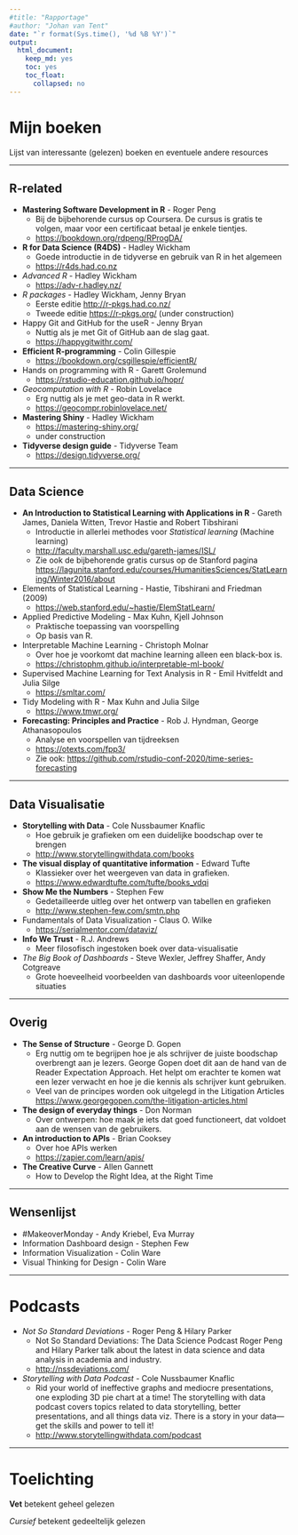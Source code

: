 ```yaml
---
#title: "Rapportage"
#author: "Johan van Tent"
date: "`r format(Sys.time(), '%d %B %Y')`"
output:
  html_document: 
    keep_md: yes
    toc: yes
    toc_float:
      collapsed: no
---
```


# Mijn boeken

Lijst van interessante (gelezen) boeken en eventuele andere resources

---

## R-related

- **Mastering Software Development in R** - Roger Peng
    - Bij de bijbehorende cursus op Coursera. De cursus is gratis te volgen, maar voor een certificaat betaal je enkele tientjes.
    - <https://bookdown.org/rdpeng/RProgDA/>
- **R for Data Science (R4DS)** - Hadley Wickham
    - Goede introductie in de tidyverse en gebruik van R in het algemeen
    - <https://r4ds.had.co.nz>
- *Advanced R* - Hadley Wickham
    - <https://adv-r.hadley.nz/>
- *R packages* - Hadley Wickham, Jenny Bryan
    - Eerste editie <http://r-pkgs.had.co.nz/> 
    - Tweede editie <https://r-pkgs.org/> (under construction)
- Happy Git and GitHub for the useR - Jenny Bryan
    - Nuttig als je met Git of GitHub aan de slag gaat.
    - <https://happygitwithr.com/>
- **Efficient R-programming** - Colin Gillespie
    - <https://bookdown.org/csgillespie/efficientR/>
- Hands on programming with R - Garett Grolemund
    - <https://rstudio-education.github.io/hopr/>
- *Geocomputation with R* - Robin Lovelace
    - Erg nuttig als je met geo-data in R werkt.
    - <https://geocompr.robinlovelace.net/>
- **Mastering Shiny** - Hadley Wickham
    - <https://mastering-shiny.org/>
    - under construction
- **Tidyverse design guide** - Tidyverse Team
    - <https://design.tidyverse.org/>

---

## Data Science

-  **An Introduction to Statistical Learning with Applications in R** -  Gareth James, Daniela Witten, Trevor Hastie and Robert Tibshirani
    - Introductie in allerlei methodes voor *Statistical learning* (Machine learning)
    - <http://faculty.marshall.usc.edu/gareth-james/ISL/>
    - Zie ook de bijbehorende gratis cursus op de Stanford pagina
    <https://lagunita.stanford.edu/courses/HumanitiesSciences/StatLearning/Winter2016/about>
- Elements of Statistical Learning - Hastie, Tibshirani and Friedman (2009)
    - <https://web.stanford.edu/~hastie/ElemStatLearn/>
- Applied Predictive Modeling - Max Kuhn, Kjell Johnson
    - Praktische toepassing van voorspelling
    - Op basis van R.
- Interpretable Machine Learning - Christoph Molnar
    - Over hoe je voorkomt dat machine learning alleen een black-box is.
    - <https://christophm.github.io/interpretable-ml-book/>
- Supervised Machine Learning for Text Analysis in R - Emil Hvitfeldt and Julia Silge
    - <https://smltar.com/>
- Tidy Modeling with R - Max Kuhn and Julia Silge
    - <https://www.tmwr.org/>
    
- **Forecasting: Principles and Practice** - Rob J. Hyndman, George Athanasopoulos
    - Analyse en voorspellen van tijdreeksen
    - <https://otexts.com/fpp3/>
    - Zie ook: <https://github.com/rstudio-conf-2020/time-series-forecasting>

---

## Data Visualisatie

- **Storytelling with Data** - Cole Nussbaumer Knaflic
    - Hoe gebruik je grafieken om een duidelijke boodschap over te brengen
    - <http://www.storytellingwithdata.com/books>
- **The visual display of quantitative information** - Edward Tufte
    - Klassieker over het weergeven van data in grafieken.
    - <https://www.edwardtufte.com/tufte/books_vdqi>
- **Show Me the Numbers** - Stephen Few
    - Gedetailleerde uitleg over het ontwerp van tabellen en grafieken
    - <http://www.stephen-few.com/smtn.php>
- Fundamentals of Data Visualization - Claus O. Wilke
    - <https://serialmentor.com/dataviz/>
- **Info We Trust** - R.J. Andrews
    - Meer filosofisch ingestoken boek over data-visualisatie
- *The Big Book of Dashboards* - Steve Wexler, Jeffrey Shaffer, Andy Cotgreave
    - Grote hoeveelheid voorbeelden van dashboards voor uiteenlopende situaties



---

## Overig

- **The Sense of Structure** - George D. Gopen
    - Erg nuttig om te begrijpen hoe je als schrijver de juiste boodschap overbrengt aan je lezers. George Gopen doet dit aan de hand van de Reader Expectation Approach. Het helpt om erachter te komen wat een lezer verwacht en hoe je die kennis als schrijver kunt gebruiken.
    - Veel van de principes worden ook uitgelegd in the Litigation Articles <https://www.georgegopen.com/the-litigation-articles.html>
- **The design of everyday things** - Don Norman
    - Over ontwerpen: hoe maak je iets dat goed functioneert, dat voldoet aan de wensen van de gebruikers.
- **An introduction to APIs** - Brian Cooksey
    - Over hoe APIs werken
    - <https://zapier.com/learn/apis/>
- **The Creative Curve** - Allen Gannett
    - How to Develop the Right Idea, at the Right Time


---

## Wensenlijst

- #MakeoverMonday - Andy Kriebel, Eva Murray
- Information Dashboard design - Stephen Few
- Information Visualization - Colin Ware
- Visual Thinking for Design - Colin Ware

---

# Podcasts

- *Not So Standard Deviations* - Roger Peng & Hilary Parker
    - Not So Standard Deviations: The Data Science Podcast Roger Peng and Hilary Parker talk about the latest in data science and data analysis in academia and industry.
    - <http://nssdeviations.com/>
- *Storytelling with Data Podcast* - Cole Nussbaumer Knaflic
    - Rid your world of ineffective graphs and mediocre presentations, one exploding 3D pie chart at a time! The storytelling with data podcast covers topics related to data storytelling, better presentations, and all things data viz. There is a story in your data—get the skills and power to tell it!
    - <http://www.storytellingwithdata.com/podcast>
    
---

# Toelichting
    
**Vet** betekent geheel gelezen

*Cursief* betekent gedeeltelijk gelezen